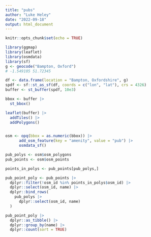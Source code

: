```yaml
---
title: "pubs"
author: "Luke Heley"
date: "2022-09-18"
output: html_document
---
```


```r
knitr::opts_chunk$set(echo = TRUE)
```

```r
library(ggmap)
library(leaflet)
library(osmdata)
library(sf)
g <- geocode("Bampton, Oxford")
# -1.549105	51.72345	

df <- data.frame(location = "Bampton, Oxfordshire", g)
spdf <- sf::st_as_sf(df, coords = c("lon", "lat"), crs = 4326)
buffer <- st_buffer(spdf, 10e3) 

bbox <- buffer |>
  st_bbox() 

leaflet(buffer) |>
  addTiles() |>
  addPolygons()


osm <- opq(bbox = as.numeric(bbox)) |>  
      add_osm_feature(key = "amenity", value = "pub") |>
      osmdata_sf()

pub_polys <- osm$osm_polygons
pub_points <- osm$osm_points

points_in_polys <- pub_points[pub_polys,]

pub_point_poly <- pub_points |>
  dplyr::filter(!osm_id %in% points_in_polys$osm_id) |>
  dplyr::select(osm_id, name) |>
  dplyr::bind_rows(
    pub_polys |>
      dplyr::select(osm_id, name)
  )

pub_point_poly |>
  dplyr::as_tibble() |>
  dplyr::group_by(name) |>
  dplyr::count(sort = TRUE)


```